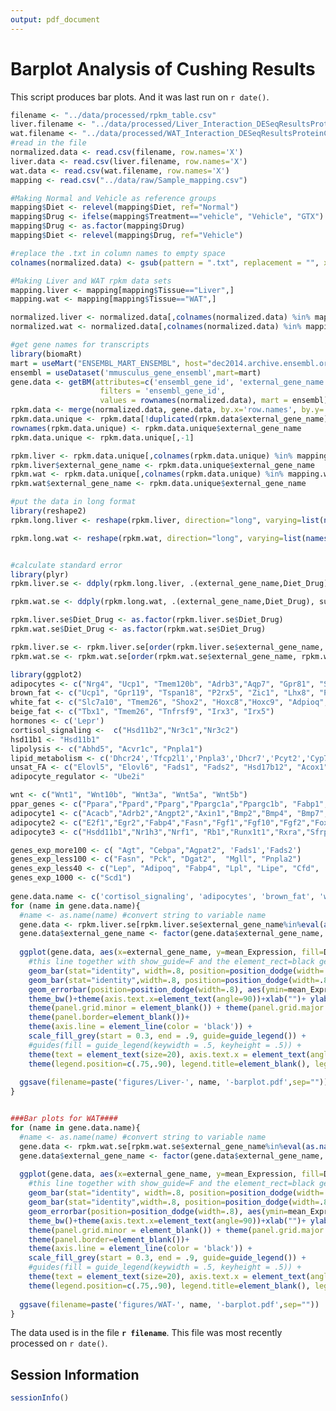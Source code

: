 ```yaml
---
output: pdf_document
---
```

Barplot Analysis of Cushing Results
=======================================

This script produces bar plots. And it was last run on `r date()`.

```r
filename <- "../data/processed/rpkm_table.csv"
liver.filename <- "../data/processed/Liver_Interaction_DESeqResultsProteinCodingOnly.csv"
wat.filename <- "../data/processed/WAT_Interaction_DESeqResultsProteinCodingOnly.csv"
#read in the file
normalized.data <- read.csv(filename, row.names='X')
liver.data <- read.csv(liver.filename, row.names='X')
wat.data <- read.csv(wat.filename, row.names='X')
mapping <- read.csv("../data/raw/Sample_mapping.csv")

#Making Normal and Vehicle as reference groups
mapping$Diet <- relevel(mapping$Diet, ref="Normal")
mapping$Drug <- ifelse(mapping$Treatment=="vehicle", "Vehicle", "GTX")
mapping$Drug <- as.factor(mapping$Drug)
mapping$Diet <- relevel(mapping$Drug, ref="Vehicle")

#replace the .txt in column names to empty space
colnames(normalized.data) <- gsub(pattern = ".txt", replacement = "", x = colnames(normalized.data), fixed = TRUE)

#Making Liver and WAT rpkm data sets
mapping.liver <- mapping[mapping$Tissue=="Liver",]
mapping.wat <- mapping[mapping$Tissue=="WAT",]

normalized.liver <- normalized.data[,colnames(normalized.data) %in% mapping.liver$Sample]
normalized.wat <- normalized.data[,colnames(normalized.data) %in% mapping.wat$Sample]

#get gene names for transcripts
library(biomaRt)
mart = useMart("ENSEMBL_MART_ENSEMBL", host="dec2014.archive.ensembl.org")
ensembl = useDataset('mmusculus_gene_ensembl',mart=mart)
gene.data <- getBM(attributes=c('ensembl_gene_id', 'external_gene_name'), 
                    filters = 'ensembl_gene_id',
                    values = rownames(normalized.data), mart = ensembl)
rpkm.data <- merge(normalized.data, gene.data, by.x='row.names', by.y='ensembl_gene_id') 
rpkm.data.unique <- rpkm.data[!duplicated(rpkm.data$external_gene_name),]
rownames(rpkm.data.unique) <- rpkm.data.unique$external_gene_name
rpkm.data.unique <- rpkm.data.unique[,-1]

rpkm.liver <- rpkm.data.unique[,colnames(rpkm.data.unique) %in% mapping.liver$Sample]
rpkm.liver$external_gene_name <- rpkm.data.unique$external_gene_name
rpkm.wat <- rpkm.data.unique[,colnames(rpkm.data.unique) %in% mapping.wat$Sample]
rpkm.wat$external_gene_name <- rpkm.data.unique$external_gene_name

#put the data in long format
library(reshape2)  
rpkm.long.liver <- reshape(rpkm.liver, direction="long", varying=list(names(rpkm.liver)[1:9]), v.names="Expression", idvar="external_gene_name", timevar="Diet_Drug", ids=rownames(rpkm.liver), times=c(rep('Normal_Vehicle',3),rep("HFD_Vehicle",3), rep("HFD_GTX",3)))

rpkm.long.wat <- reshape(rpkm.wat, direction="long", varying=list(names(rpkm.wat)[1:9]), v.names="Expression", idvar="external_gene_name", timevar="Diet_Drug", ids=rownames(rpkm.wat), times=c(rep('Normal_Vehicle',3),rep("HFD_Vehicle",3), rep("HFD_GTX",3)))


#calculate standard error
library(plyr)
rpkm.liver.se <- ddply(rpkm.long.liver, .(external_gene_name,Diet_Drug), summarise, se = sd(Expression, na.rm=T)/sqrt(length(Expression)), mean_Expression = mean(Expression, na.rm=T))

rpkm.wat.se <- ddply(rpkm.long.wat, .(external_gene_name,Diet_Drug), summarise, se = sd(Expression, na.rm=T)/sqrt(length(Expression)), mean_Expression = mean(Expression, na.rm=T))

rpkm.liver.se$Diet_Drug <- as.factor(rpkm.liver.se$Diet_Drug)
rpkm.wat.se$Diet_Drug <- as.factor(rpkm.wat.se$Diet_Drug)

rpkm.liver.se <- rpkm.liver.se[order(rpkm.liver.se$external_gene_name, rpkm.liver.se$Diet_Drug, decreasing=T),]
rpkm.wat.se <- rpkm.wat.se[order(rpkm.wat.se$external_gene_name, rpkm.wat.se$Diet_Drug, decreasing=T),]

```


```r
library(ggplot2)
adipocytes <- c("Nrg4", "Ucp1", "Tmem120b", "Adrb3","Aqp7", "Gpr81", "Slc27a1", "Slc7a10", "Epsti1", "Cited1", "Fabp4")
brown_fat <- c("Ucp1", "Gpr119", "Tspan18", "P2rx5", "Zic1", "Lhx8", "Pat2", "Ebf3", "Prdm16", "Ppargc1a" )
white_fat <- c("Slc7a10", "Tmem26", "Shox2", "Hoxc8","Hoxc9", "Adpioq", "Fbxo31", "Mpzl2", "Mir206", "Mir133b")
beige_fat <- c("Tbx1", "Tmem26", "Tnfrsf9", "Irx3", "Irx5")
hormones <- c('Lepr')
cortisol_signaling <-  c("Hsd11b2","Nr3c1","Nr3c2")
hsd11b1 <- "Hsd11b1"
lipolysis <- c("Abhd5", "Acvr1c", "Pnpla1")
lipid_metabolism <- c('Dhcr24','Tfcp2l1','Pnpla3','Dhcr7','Pcyt2','Cyp7b1','Hpgd','Plce1','Idi1','Npc1l1','Pdss2')
unsat_FA <- c("Elovl5", "Elovl6", "Fads1", "Fads2", "Hsd17b12", "Acox1", "Hadha", "Pecr")
adipocyte_regulator <- "Ube2i"

wnt <- c("Wnt1", "Wnt10b", "Wnt3a", "Wnt5a", "Wnt5b")
ppar_genes <- c("Ppara","Ppard","Pparg","Ppargc1a","Ppargc1b", "Fabp1", "Fas", "Apt1", "Cept1", "Tnf", "Il6", "Pck1", "Pck2", "Hadha")
adipocyte1 <- c("Acacb","Adrb2","Angpt2","Axin1","Bmp2","Bmp4", "Bmp7","Ccnd1", "Cdk4","Cdkn1a", "Cdkn1b", "Cebpb","Cfd", "Creb1","Ddit3","Dio2","Dkk1")
adipocyte2 <- c("E2f1","Egr2","Fabp4","Fasn","Fgf1","Fgf10","Fgf2","Foxc2","Foxo1","Gata2","Gata3","Hes1","Insr","Irs1","Irs2","Jun","Klf15","Klf2","Klf4","Lepr","Lmna","Lrp5", "Mapk14", "Ncoa2","Ncor2","Nr0b2")
adipocyte3 <- c("Hsdd11b1","Nr1h3","Nrf1", "Rb1","Runx1t1","Rxra","Sfrp1","Sirt1","Sirt2","Sirt3","Slc2a4","Src","Srebf1","Taz","Tcf7l2","Tsc22d3","Twist1", "Vdr")

genes_exp_more100 <- c( "Agt", "Cebpa","Agpat2", 'Fads1','Fads2')
genes_exp_less100 <- c("Fasn", "Pck", "Dgat2",  "Mgll", "Pnpla2")
genes_exp_less40 <- c("Lep", "Adipoq", "Fabp4", "Lpl", "Lipe", "Cfd", 'Adrb3', "Fzd4", 'Cd300lg', "Retn", "Sfrp5", "Adig")
genes_exp_1000 <- c("Scd1")
  
gene.data.name <- c('cortisol_signaling', 'adipocytes', 'brown_fat', 'white_fat', 'beige_fat', 'lipolysis', 'lipid_metabolism', 'unsat_FA', 'adipocyte_regulator', 'wnt', 'ppar_genes', 'adipocyte1', 'adipocyte2', 'adipocyte3', 'hormones', 'genes_exp_less100', 'genes_exp_more100', 'genes_exp_less40', 'genes_exp_1000')
for (name in gene.data.name){
  #name <- as.name(name) #convert string to variable name
  gene.data <- rpkm.liver.se[rpkm.liver.se$external_gene_name%in%eval(as.name(name)),]
  gene.data$external_gene_name <- factor(gene.data$external_gene_name, levels=eval(as.name(name)))
  
  ggplot(gene.data, aes(x=external_gene_name, y=mean_Expression, fill=Diet_Drug))+ 
    #this line together with show_guide=F and the element_rect=black get rid of the slash in legend box
    geom_bar(stat="identity", width=.8, position=position_dodge(width=.8)) +
    geom_bar(stat="identity",width=.8, position=position_dodge(width=.8), col="black", show_guide=F) +
    geom_errorbar(position=position_dodge(width=.8), aes(ymin=mean_Expression-se, ymax=mean_Expression+se), width=.2)+
    theme_bw()+theme(axis.text.x=element_text(angle=90))+xlab("")+ ylab("mRNA Expression (RPKM)") +
    theme(panel.grid.minor = element_blank()) + theme(panel.grid.major = element_blank()) + 
    theme(panel.border=element_blank())+ 
    theme(axis.line = element_line(color = 'black')) +
    scale_fill_grey(start = 0.3, end = .9, guide=guide_legend()) +
    #guides(fill = guide_legend(keywidth = .5, keyheight = .5)) +
    theme(text = element_text(size=20), axis.text.x = element_text(angle=70,hjust=.5,vjust=.5)) +
    theme(legend.position=c(.75,.90), legend.title=element_blank(), legend.key=element_rect(color="black"))   + ggtitle(name)
    
  ggsave(filename=paste('figures/Liver-', name, '-barplot.pdf',sep=""))
}


###Bar plots for WAT####
for (name in gene.data.name){
  #name <- as.name(name) #convert string to variable name
  gene.data <- rpkm.wat.se[rpkm.wat.se$external_gene_name%in%eval(as.name(name)),]
  gene.data$external_gene_name <- factor(gene.data$external_gene_name, levels=eval(as.name(name)))
  
  ggplot(gene.data, aes(x=external_gene_name, y=mean_Expression, fill=Diet_Drug))+ 
    #this line together with show_guide=F and the element_rect=black get rid of the slash in legend box
    geom_bar(stat="identity", width=.8, position=position_dodge(width=.8)) +
    geom_bar(stat="identity",width=.8, position=position_dodge(width=.8), col="black", show_guide=F) +
    geom_errorbar(position=position_dodge(width=.8), aes(ymin=mean_Expression-se, ymax=mean_Expression+se), width=.2)+
    theme_bw()+theme(axis.text.x=element_text(angle=90))+xlab("")+ ylab("mRNA Expression (RPKM)") +
    theme(panel.grid.minor = element_blank()) + theme(panel.grid.major = element_blank()) + 
    theme(panel.border=element_blank())+ 
    theme(axis.line = element_line(color = 'black')) +
    scale_fill_grey(start = 0.3, end = .9, guide=guide_legend()) +
    #guides(fill = guide_legend(keywidth = .5, keyheight = .5)) +
    theme(text = element_text(size=20), axis.text.x = element_text(angle=70,hjust=.5,vjust=.5)) +
    theme(legend.position=c(.75,.90), legend.title=element_blank(), legend.key=element_rect(color="black"))   + ggtitle(name)
    
  ggsave(filename=paste('figures/WAT-', name, '-barplot.pdf',sep=""))
}
```


The data used is in the file **`r filename`**.  This file was most recently processed on ```r date()```.


Session Information
---------------------

```r
sessionInfo()
```
